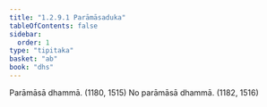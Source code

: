 ```yaml
---
title: "1.2.9.1 Parāmāsaduka"
tableOfContents: false
sidebar:
  order: 1
type: "tipitaka"
basket: "ab"
book: "dhs"
---
```



<DynamicBreadcrumb />

<Division number="72" book="dhs" bookNo="29" page="10">

<Paragraph number="175" book="dhs">
Parāmāsā dhammā. (<Emphasis>1180, 1515</Emphasis>)
</Paragraph>

<Paragraph number="176" book="dhs">
No parāmāsā dhammā. (<Emphasis>1182, 1516</Emphasis>)
</Paragraph>
</Division>